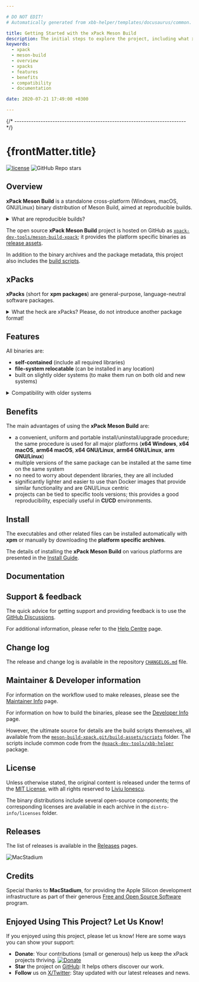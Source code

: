```yaml
---

# DO NOT EDIT!
# Automatically generated from xbb-helper/templates/docusaurus/common.

title: Getting Started with the xPack Meson Build
description: The initial steps to explore the project, including what xpacks are, the project's features, benefits, compatibility, and available documentation.
keywords:
  - xpack
  - meson-build
  - overview
  - xpacks
  - features
  - benefits
  - compatibility
  - documentation

date: 2020-07-21 17:49:00 +0300

---
```


<head><title>{frontMatter.title}</title></head>
<head><meta property="og:title" content={frontMatter.title}/></head>



{/* ------------------------------------------------------------------------ */}

# {frontMatter.title}

[![license](https://img.shields.io/github/license/xpack-dev-tools/meson-build-xpack)](https://github.com/xpack-dev-tools/meson-build-xpack/blob/xpack/LICENSE)
![GitHub Repo stars](https://img.shields.io/github/stars/xpack-dev-tools/meson-build-xpack)

## Overview

**xPack Meson Build** is a standalone
cross-platform (Windows, macOS, GNU/Linux) binary
distribution of Meson Build,
aimed at reproducible builds.

<details>
<summary>What are reproducible builds?</summary>

To be **reproducible**, an operation must remain stable over time and
across different environments. In other words, if builds are repeated
after some time, possibly on a different machine or platform, the
resulting behavior must be functionally equivalent.

</details>

<Overview/>

The open source **xPack Meson Build** project is hosted on GitHub as
[`xpack-dev-tools/meson-build-xpack`](https://github.com/xpack-dev-tools/meson-build-xpack/);
it provides the platform specific binaries as
[release assets](https://github.com/xpack-dev-tools/meson-build-xpack/releases).

In addition to the binary archives and the package metadata,
this project also includes the
[build scripts](https://github.com/xpack-dev-tools/meson-build-xpack/tree/xpack/build-assets/scripts).

<UpgradeNotice/>

## xPacks

**xPacks** (short for **xpm packages**) are general-purpose,
language-neutral software packages.

<details>
<summary>What the heck are xPacks? Please, do not introduce another package format!</summary>

While the initial appearance may seem complex, utilizing xPacks
(xpm packages) is, in fact, straightforward.
The design rationale is to automate frequent
operations that occur during software development, in this case the
installation of
dependencies, and to ensure reproducibility.

xPacks are managed by **[xpm](https://xpack.github.io/xpm/)**
(the xPack Project Manager),
a program that complements the **[npm](https://docs.npmjs.com/cli/)** CLI
(the popular JavaScript package manager), with new language-neutral features.

The xPacks Framework **does NOT introduce a new package format**; instead,
it uses **the same format as npm packages**, which is a collection of
files/folders and a `package.json` file with the package metadata.

**xpm** can install packages from the
same repositories as **npm**, whether public or private.

The packages (usually regular archives, but also git repositories),
are extracted into separate folders within the project.

Based on the content, there are two types of packets:

- **source xPacks** (that install source files, usually libraries) and
- **binary xPacks** (that install executables/binary files, usually tools).

The binary xPacks include references to archives with the platform specific
binaries (such as `.tar.gz` for Unix or `.zip` for Windows).

These archives are also expanded along the package metadata. Since they
include executables, links/forwarders to
these executables are created in a `.bin` folder,
eliminating the need to add multiple folders to the `PATH`.

Given that some binary xPacks, such as toolchains, can have very large
archives, the packages are extracted only once into a user global location to
conserve space. In projects, instead of duplicating the content of these
archives, symbolic links are created.

Simply put, xPacks can be used to further automate the installation of source
libraries and tools.

</details>

## Features

All binaries are:

- **self-contained** (include all required libraries)
- **file-system relocatable** (can be installed in any location)
- built on slightly older systems (to make them run on both old and new systems)

<details>
<summary>Compatibility with older systems</summary>

Given that most operating systems maintain significant compatibility
with older versions, building an application on an older system ensures
that the same binary can run on newer versions. Conversely, building an
application on a newer system may utilize library features that are
not available in older versions, making backward compatibility less
feasible.

</details>

## Benefits

The main advantages of using the **xPack Meson Build** are:

- a convenient, uniform and portable install/uninstall/upgrade
procedure; the same procedure is used for all major
  platforms (**x64 Windows**, **x64 macOS**, **arm64 macOS**, **x64 GNU/Linux**, **arm64 GNU/Linux**, **arm GNU/Linux**)
- multiple versions of the same package can be installed at the same time on
  the same system
- no need to worry about dependent libraries, they are all included
- significantly lighter and easier to use than Docker images that provide
  similar functionality and are GNU/Linux centric
- projects can be tied to specific tools versions; this provides a good
  reproducibility, especially useful in **CI/CD** environments.

<OtherBenefits/>

<Compatibility/>

## Install

The executables and other related files can be installed automatically with
**xpm** or manually by downloading the
**platform specific archives**.

The details of installing the **xPack Meson Build** on various platforms are
presented in the
[Install Guide](/docs/install/).

## Documentation

<Documentation/>

<ReleaseSchedule/>

## Support & feedback

The quick advice for getting support and providing feedback is to use the
[GitHub Discussions](https://github.com/xpack-dev-tools/meson-build-xpack/discussions/).

For additional information, please refer to the
[Help Centre](/docs/support/) page.

## Change log

The release and change log is available in the repository
[`CHANGELOG.md`](https://github.com/xpack-dev-tools/meson-build-xpack/blob/xpack/CHANGELOG.md) file.

## Maintainer & Developer information

For information on the workflow used to make releases, please see the
[Maintainer Info](/docs/maintainer/) page.

For information on how to build the binaries, please see the
[Developer Info](/docs/developer/) page.

However, the ultimate source for details are the build scripts themselves,
all available from the
[`meson-build-xpack.git/build-assets/scripts`](https://github.com/xpack-dev-tools/meson-build-xpack/tree/xpack/build-assets/scripts/)
folder. The scripts include common code from the [`@xpack-dev-tools/xbb-helper`](https://github.com/xpack-dev-tools/xbb-helper-xpack) package.

## License

Unless otherwise stated, the original content is released under the terms of the
[MIT License](https://opensource.org/licenses/mit/),
with all rights reserved to
[Liviu Ionescu](https://github.com/ilg-ul).

The binary distributions include several open-source components; the
corresponding licenses are available in each archive in the
`distro-info/licenses` folder.

## Releases

The list of releases is available in the [Releases](/docs/releases/) pages.

<Link to="https://www.macstadium.com/"><img className="mac-stadium-img" alt="MacStadium" src="https://uploads-ssl.webflow.com/5ac3c046c82724970fc60918/5c019d917bba312af7553b49_MacStadium-developerlogo.png"></img></Link>

## Credits

Special thanks to **MacStadium**, for providing the Apple Silicon
development infrastructure as part of their generous
[Free and Open Source Software](https://www.macstadium.com/company/opensource)
program.

## Enjoyed Using This Project? Let Us Know!

If you enjoyed using this project, please let us know! Here are some ways you can show your support:

- **Donate**: Your contributions (small or
generous) help us keep the xPack projects thriving. [![Donate](https://www.paypalobjects.com/en_US/i/btn/btn_donate_SM.gif)](https://www.paypal.com/donate/?hosted_button_id=5MFRG9ZRBETQ8)
- **Star** the project on [GitHub](https://github.com/xpack-dev-tools/meson-build-xpack/): It helps others discover our work.
- **Follow** us on [X/Twitter](https://twitter.com/xpack_project/): Stay updated with our latest releases and news.
